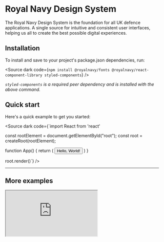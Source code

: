 
<Meta title="Developers" />

# Royal Navy Design System

The Royal Navy Design System is the foundation for all UK defence applications. A single source for intuitive and consistent user interfaces, helping us all to create the best possible digital experiences.

## Installation

To install and save to your project's package.json dependencies, run:

<Source dark code={`npm install @royalnavy/fonts @royalnavy/react-component-library styled-components`} />

_`styled-components` is a required peer dependency and is installed with the above command._



## Quick start

Here's a quick example to get you started:

<Source dark code={`import React from 'react'

const rootElement = document.getElementById("root");
const root = createRoot(rootElement);

function App() {
  return (
    <GlobalStyleProvider>
      <Button variant="primary">
        Hello, World!
      </Button>
    </GlobalStyleProvider>
  )
}

root.render(<App />)`} />

---

## More examples

<iframe src="https://codesandbox.io/embed/kpx2z9?view=Preview&module=%2Fsrc%2Findex.js"
        style={{width:"100%", height: "600px", border:"0", borderRadius: "4px", overflow:"hidden"}}
        title="laughing-kepler-kpx2z9"
        allow="accelerometer; ambient-light-sensor; camera; encrypted-media; geolocation; gyroscope; hid; microphone; midi; payment; usb; vr; xr-spatial-tracking"
        sandbox="allow-forms allow-modals allow-popups allow-presentation allow-same-origin allow-scripts"
></iframe>
